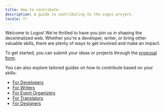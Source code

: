 ```yaml
---
title: How to contribute
description: A guide to contributing to the Logos project.
locale: fr
---
```


Welcome to Logos! We're thrilled to have you join us in shaping the decentralized web. Whether you're a developer, writer, or bring other valuable skills, there are plenty of ways to get involved and make an impact.

To get started, you can submit your ideas or projects through the [proposal form](/proposals).

You can also explore tailored guides on how to contribute based on your skills:

- [For Developers](/resources/developers)
- [For Writers](/resources/writers)
- [For Event Organizers](/resources/event-organizers)
- [For Translators](/resources/translators)
- [For Designers](/resources/designers)
